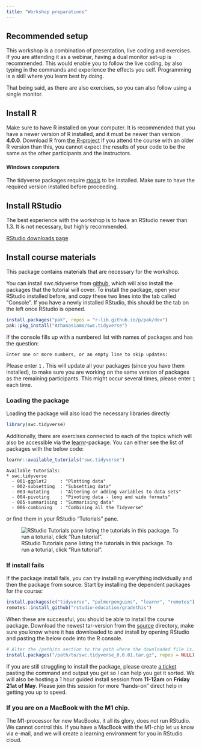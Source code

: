 ```yaml
---
title: "Workshop preparations"
---
```


## Recommended setup
This workshop is a combination of presentation, live coding and exercises. 
If you are attending it as a webinar, having a dual monitor set-up is recommended. 
This would enable you to follow the live coding, by also typing in the commands and experience the effects you self.
Programming is a skill where you learn best by doing.

That being said, as there are also exercises, so you can also follow using a single monitor. 

## Install R
Make sure to have R installed on your computer.
It is recommended that you have a newer version of R installed, and it must be newer than version **4.0.0**.
Download R from [the R-project](https://www.r-project.org/)
If you attend the course with an older R version than this, you cannot expect the results of your code to be the same as the other participants and the instructors.

#### Windows computers
The tidyverse packages require [rtools](https://cran.r-project.org/bin/windows/Rtools/) to be installed. 
Make sure to have the required version installed before proceeding.

## Install RStudio

The best experience with the workshop is to have an RStudio newer than 1.3. 
It is not necessary, but highly recommended.

[RStudio downloads page](https://rstudio.com/products/rstudio/download/#download)


## Install course materials

This package contains materials that are necessary for the workshop. 

You can install swc.tidyverse from [github](https://github.com/Athanasiamo/swc.tidyverse), which will also install the packages that the tutorial will cover. To install the package, open your RStudio installed before, and copy these two lines into the tab called "Console". If you have a newly installed RStudio, this should be the tab on the left once RStudio is opened.

```r
install.packages("pak", repos = "r-lib.github.io/p/pak/dev")
pak::pkg_install("Athanasiamo/swc.tidyverse")
```

If the console fills up with a numbered list with names of packages and has the question:
```
Enter one or more numbers, or an empty line to skip updates: 
```

Please enter `1` . This will update all your packages (since you have them installed), to make sure you are working on the same version of packages as the remaining participants.
This might occur several times, please enter `1` each time.

### Loading the package
Loading the package will also load the necessary libraries directly
```r
library(swc.tidyverse)
```

Additionally, there are exercises connected to each of the topics which will also be accessible via the [learnr](https://rstudio.github.io/learnr/)-package. You can either see the list of packages with the below code:

```r
learnr::available_tutorials("swc.tidyverse")
```

```
Available tutorials:
* swc.tidyverse
  - 001-ggplot2     : "Plotting data"
  - 002-subsetting  : "Subsetting data"
  - 003-mutating    : "Altering or adding variables to data sets"
  - 004-pivoting    : "Pivoting data - long and wide formats"
  - 005-summarising : "Summarising data"
  - 006-combining   : "Combining all the Tidyverse" 
```

or find them in your RStudio "Tutorials" pane.

![RStudio Tutorials pane listing the tutorials in this package. To run a toturial, click "Run tutorial".](img/tutorials.png)

### If install fails
If the package install fails, you can try installing everything individually and then the package from source.
Start by installing the dependent packages for the course:

```r
install.packages(c("tidyverse", "palmerpenguins", "learnr", "remotes"), Ncpus = 2)
remotes::install_github("rstudio-education/gradethis")
``` 

When these are successful, you should be able to install the course package.
Download the newest tar-version from the [source](https://github.com/Athanasiamo/swc.tidyverse/blob/main/source/) directory, make sure you know where it has downloaded to and install by opening RStudio and pasting the below code into the R console.

```r
# Alter the /path/to section to the path where the downloaded file is. 
install.packages("/path/to/swc.tidyverse_0.0.01.tar.gz", repos = NULL)
```

If you are still struggling to install the package, please create [a ticket](https://github.com/Athanasiamo/swc.tidyverse/issues) pasting the command and output you get so I can help you get it sorted.
We will also be hosting a 1 hour guided install session from **11-12am** on **Friday 21at of May**. Please join this session for more "hands-on" direct help in getting you up to speed.

### If you are on a MacBook with the M1 chip.
The M1-processor for new MacBooks, it all its glory, does not run RStudio. We cannot control this. If you have a MacBook with the M1-chip let us know via e-mail, and we will create a learning environment for you in RStudio cloud. 
